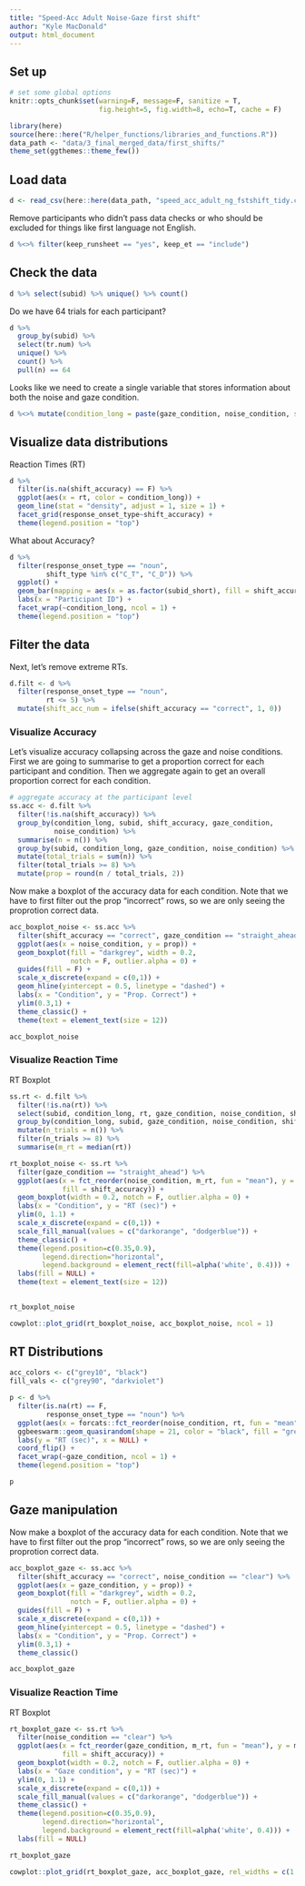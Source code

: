 ```yaml
---
title: "Speed-Acc Adult Noise-Gaze first shift"
author: "Kyle MacDonald"
output: html_document
---
```


## Set up 
 
```r
# set some global options
knitr::opts_chunk$set(warning=F, message=F, sanitize = T, 
                      fig.height=5, fig.width=8, echo=T, cache = F)
```

```r
library(here)
source(here::here("R/helper_functions/libraries_and_functions.R"))
data_path <- "data/3_final_merged_data/first_shifts/"
theme_set(ggthemes::theme_few())
```

## Load data

```r
d <- read_csv(here::here(data_path, "speed_acc_adult_ng_fstshift_tidy.csv")) 
```

Remove participants who didn't pass data checks or who should be excluded for things like first language not English. 

```r
d %<>% filter(keep_runsheet == "yes", keep_et == "include")
```

## Check the data

```r
d %>% select(subid) %>% unique() %>% count()
```

Do we have 64 trials for each participant?

```r
d %>% 
  group_by(subid) %>% 
  select(tr.num) %>% 
  unique() %>% 
  count() %>% 
  pull(n) == 64
```

Looks like we need to create a single variable that stores information about both the noise and gaze condition. 

```r
d %<>% mutate(condition_long = paste(gaze_condition, noise_condition, sep = "_"))
```

## Visualize data distributions

Reaction Times (RT)

```r
d %>% 
  filter(is.na(shift_accuracy) == F) %>% 
  ggplot(aes(x = rt, color = condition_long)) +
  geom_line(stat = "density", adjust = 1, size = 1) +
  facet_grid(response_onset_type~shift_accuracy) +
  theme(legend.position = "top") 
```

What about Accuracy? 

```r
d %>% 
  filter(response_onset_type == "noun", 
         shift_type %in% c("C_T", "C_D")) %>% 
  ggplot() +
  geom_bar(mapping = aes(x = as.factor(subid_short), fill = shift_accuracy)) +
  labs(x = "Participant ID") +
  facet_wrap(~condition_long, ncol = 1) +
  theme(legend.position = "top")
```

## Filter the data

Next, let's remove extreme RTs. 

```r
d.filt <- d %>% 
  filter(response_onset_type == "noun", 
         rt <= 5) %>% 
  mutate(shift_acc_num = ifelse(shift_accuracy == "correct", 1, 0))
```

### Visualize Accuracy

Let's visualize accuracy collapsing across the gaze and noise conditions. First we are going to summarise to get a proportion correct for each participant and condition. Then we aggregate again to get an overall proportion correct for each condition. 

```r
# aggregate accuracy at the participant level
ss.acc <- d.filt %>% 
  filter(!is.na(shift_accuracy)) %>% 
  group_by(condition_long, subid, shift_accuracy, gaze_condition, 
           noise_condition) %>% 
  summarise(n = n()) %>% 
  group_by(subid, condition_long, gaze_condition, noise_condition) %>% 
  mutate(total_trials = sum(n)) %>% 
  filter(total_trials >= 8) %>%
  mutate(prop = round(n / total_trials, 2)) 
```

Now make a boxplot of the accuracy data for each condition. Note that we have to first filter out the prop "incorrect" rows, so we are only seeing the proprotion correct data.

```r
acc_boxplot_noise <- ss.acc %>% 
  filter(shift_accuracy == "correct", gaze_condition == "straight_ahead") %>% 
  ggplot(aes(x = noise_condition, y = prop)) +
  geom_boxplot(fill = "darkgrey", width = 0.2,
               notch = F, outlier.alpha = 0) +
  guides(fill = F) +
  scale_x_discrete(expand = c(0,1)) +
  geom_hline(yintercept = 0.5, linetype = "dashed") +
  labs(x = "Condition", y = "Prop. Correct") +
  ylim(0.3,1) +
  theme_classic() +
  theme(text = element_text(size = 12))

acc_boxplot_noise
```

### Visualize Reaction Time

RT Boxplot

```r
ss.rt <- d.filt %>% 
  filter(!is.na(rt)) %>% 
  select(subid, condition_long, rt, gaze_condition, noise_condition, shift_accuracy) %>% 
  group_by(condition_long, subid, gaze_condition, noise_condition, shift_accuracy) %>% 
  mutate(n_trials = n()) %>% 
  filter(n_trials >= 8) %>% 
  summarise(m_rt = median(rt))
```

```r
rt_boxplot_noise <- ss.rt %>% 
  filter(gaze_condition == "straight_ahead") %>% 
  ggplot(aes(x = fct_reorder(noise_condition, m_rt, fun = "mean"), y = m_rt,
             fill = shift_accuracy)) +
  geom_boxplot(width = 0.2, notch = F, outlier.alpha = 0) +
  labs(x = "Condition", y = "RT (sec)") +
  ylim(0, 1.1) +
  scale_x_discrete(expand = c(0,1)) +
  scale_fill_manual(values = c("darkorange", "dodgerblue")) +
  theme_classic() +
  theme(legend.position=c(0.35,0.9),
        legend.direction="horizontal", 
        legend.background = element_rect(fill=alpha('white', 0.4))) +
  labs(fill = NULL) +
  theme(text = element_text(size = 12))
  

rt_boxplot_noise
```

```r
cowplot::plot_grid(rt_boxplot_noise, acc_boxplot_noise, ncol = 1)
```

## RT Distributions

```r
acc_colors <- c("grey10", "black")
fill_vals <- c("grey90", "darkviolet")

p <- d %>% 
  filter(is.na(rt) == F, 
         response_onset_type == "noun") %>% 
  ggplot(aes(x = forcats::fct_reorder(noise_condition, rt, fun = "mean"), y = rt)) +
  ggbeeswarm::geom_quasirandom(shape = 21, color = "black", fill = "grey90") + 
  labs(y = "RT (sec)", x = NULL) +
  coord_flip() +
  facet_wrap(~gaze_condition, ncol = 1) +
  theme(legend.position = "top") 

p
```


## Gaze manipulation

Now make a boxplot of the accuracy data for each condition. Note that we have to first filter out the prop "incorrect" rows, so we are only seeing the proprotion correct data.

```r
acc_boxplot_gaze <- ss.acc %>% 
  filter(shift_accuracy == "correct", noise_condition == "clear") %>% 
  ggplot(aes(x = gaze_condition, y = prop)) +
  geom_boxplot(fill = "darkgrey", width = 0.2,
               notch = F, outlier.alpha = 0) +
  guides(fill = F) +
  scale_x_discrete(expand = c(0,1)) +
  geom_hline(yintercept = 0.5, linetype = "dashed") +
  labs(x = "Condition", y = "Prop. Correct") +
  ylim(0.3,1) +
  theme_classic() 

acc_boxplot_gaze
```

### Visualize Reaction Time

RT Boxplot

```r
rt_boxplot_gaze <- ss.rt %>% 
  filter(noise_condition == "clear") %>% 
  ggplot(aes(x = fct_reorder(gaze_condition, m_rt, fun = "mean"), y = m_rt,
             fill = shift_accuracy)) +
  geom_boxplot(width = 0.2, notch = F, outlier.alpha = 0) +
  labs(x = "Gaze condition", y = "RT (sec)") +
  ylim(0, 1.1) +
  scale_x_discrete(expand = c(0,1)) +
  scale_fill_manual(values = c("darkorange", "dodgerblue")) +
  theme_classic() +
  theme(legend.position=c(0.35,0.9),
        legend.direction="horizontal", 
        legend.background = element_rect(fill=alpha('white', 0.4))) +
  labs(fill = NULL) 

rt_boxplot_gaze
```

```r
cowplot::plot_grid(rt_boxplot_gaze, acc_boxplot_gaze, rel_widths = c(1.5,1))
```
